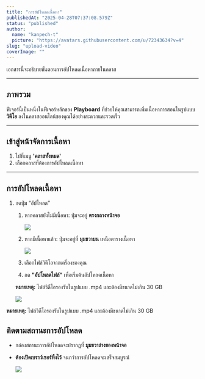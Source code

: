 ```yaml
---
title: "การอัปโหลดเนื้อหา"
publishedAt: "2025-04-28T07:37:08.579Z"
status: "published"
author:
  name: "kanpech-t"
  picture: "https://avatars.githubusercontent.com/u/72343634?v=4"
slug: "upload-video"
coverImage: ""
---
```


เอกสารนี้จะอธิบายขั้นตอนการอัปโหลดเนื้อหาภายในคลาส

---

## ภาพรวม

ฟีเจอร์นี้เป็นหนึ่งในฟีเจอร์หลักของ **Playboard** ที่ช่วยให้คุณสามารถเพิ่มเนื้อหาการสอนในรูปแบบ **วิดีโอ** ลงในคลาสออนไลน์ของคุณได้อย่างสะดวกและรวดเร็ว

---

## **เข้าสู่หน้าจัดการเนื้อหา**

1. ไปที่เมนู **'คลาสทั้งหมด'**
2. เลือกคลาสที่ต้องการอัปโหลดเนื้อหา

---

## การอัปโหลดเนื้อหา

1. กดปุ่ม “อัปโหลด”

   1. หากคลาสยังไม่มีเนื้อหา: ปุ่มจะอยู่ **ตรงกลางหน้าจอ**

      ![](https://document-assets.st-th-1.byteark.com/upload-video%2Fupload-button-a%282%29.png)

   2. หากมีเนื้อหาแล้ว: ปุ่มจะอยู่ที่ **มุมขวาบน** เหนือตารางเนื้อหา

      ![](https://document-assets.st-th-1.byteark.com/upload-video%2Fupload-button-b.png)

   3. เลือกไฟล์วิดีโอจากเครื่องของคุณ

   4. กด **"อัปโหลดไฟล์"** เพื่อเริ่มต้นอัปโหลดเนื้อหา

   **หมายเหตุ:** ไฟล์วิดีโอรองรับในรูปแบบ .mp4 และต้องมีขนาดไม่เกิน 30 GB

   ![](https://document-assets.st-th-1.byteark.com/upload-video%2Fconfirm-upload-button.png)

**หมายเหตุ:** ไฟล์วิดีโอรองรับในรูปแบบ .mp4 และต้องมีขนาดไม่เกิน 30 GB

## **ติดตามสถานะการอัปโหลด**

- กล่องสถานะการอัปโหลดจะปรากฏที่ **มุมขวาล่างของหน้าจอ**
- **ต้องเปิดเบราว์เซอร์ทิ้งไว้** จนกว่าการอัปโหลดจะเสร็จสมบูรณ์

  ![](https://document-assets.st-th-1.byteark.com/upload-video%2Fuploading-status.png)